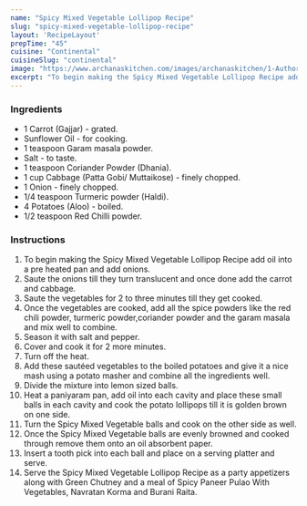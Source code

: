 ---
name: "Spicy Mixed Vegetable Lollipop Recipe"
slug: "spicy-mixed-vegetable-lollipop-recipe"
layout: 'RecipeLayout'
prepTime: "45"
cuisine: "Continental"
cuisineSlug: "continental"
image: "https://www.archanaskitchen.com/images/archanaskitchen/1-Author/sibyl_sunitha/Spicy_Mixed_Vegetable_Lollipop_Recipe.jpg"
excerpt: "To begin making the Spicy Mixed Vegetable Lollipop Recipe add oil into a pre heated pan and add onions"
---

### Ingredients

- 1 Carrot (Gajjar) - grated.
- Sunflower Oil - for cooking.
- 1 teaspoon Garam masala powder.
- Salt - to taste.
- 1 teaspoon Coriander Powder (Dhania).
- 1 cup Cabbage (Patta Gobi/ Muttaikose) - finely chopped.
- 1 Onion - finely chopped.
- 1/4 teaspoon Turmeric powder (Haldi).
- 4 Potatoes (Aloo) - boiled.
- 1/2 teaspoon Red Chilli powder.

### Instructions

1. To begin making the Spicy Mixed Vegetable Lollipop Recipe add oil into a pre heated pan and add onions.
1. Saute the onions till they turn translucent and once done add the carrot and cabbage.
1. Saute the vegetables for 2 to three minutes till they get cooked.
1. Once the vegetables are cooked, add all the spice powders like the red chili powder, turmeric powder,coriander powder and the garam masala and mix well to combine.
1. Season it with salt and pepper.
1. Cover and cook it for 2 more minutes.
1. Turn off the heat.
1. Add these sautéed vegetables to the boiled potatoes and give it a nice mash using a potato masher and combine all the ingredients well.
1. Divide the mixture into lemon sized balls.
1. Heat a paniyaram pan, add oil into each cavity and place these small balls in each cavity and cook the potato lollipops till it is golden brown on one side.
1. Turn the Spicy Mixed Vegetable balls and cook on the other side as well.
1. Once the Spicy Mixed Vegetable balls are evenly browned and cooked through remove them onto an oil absorbent paper.
1. Insert a tooth pick into each ball and place on a serving platter and serve.
1. Serve the  Spicy Mixed Vegetable Lollipop Recipe as a party appetizers along with Green Chutney and a meal of Spicy Paneer Pulao With Vegetables, Navratan Korma and Burani Raita.
